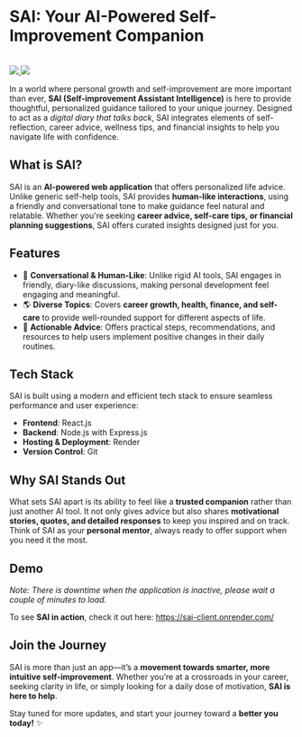 # **SAI: Your AI-Powered Self-Improvement Companion**

<br />

<div style={{ display: "flex", gap: "10px" }}>
  <a href="https://sai-client.onrender.com/" target="_blank">
    <img src="https://img.shields.io/badge/Live%20Demo-f6339a" />
  </a>
  <a href="https://github.com/izanhuang/sai" target="_blank">
    <img src="https://img.shields.io/badge/GitHub-f6339a?logo=github" />
  </a>
</div>

In a world where personal growth and self-improvement are more important than ever, **SAI (Self-improvement Assistant Intelligence)** is here to provide thoughtful, personalized guidance tailored to your unique journey. Designed to act as a _digital diary that talks back_, SAI integrates elements of self-reflection, career advice, wellness tips, and financial insights to help you navigate life with confidence.

## **What is SAI?**

SAI is an **AI-powered web application** that offers personalized life advice. Unlike generic self-help tools, SAI provides **human-like interactions**, using a friendly and conversational tone to make guidance feel natural and relatable. Whether you're seeking **career advice, self-care tips, or financial planning suggestions**, SAI offers curated insights designed just for you.

## **Features**

- 💬 **Conversational & Human-Like**: Unlike rigid AI tools, SAI engages in friendly, diary-like discussions, making personal development feel engaging and meaningful.
- 🌎 **Diverse Topics**: Covers **career growth, health, finance, and self-care** to provide well-rounded support for different aspects of life.
- 🎯 **Actionable Advice**: Offers practical steps, recommendations, and resources to help users implement positive changes in their daily routines.

## **Tech Stack**

SAI is built using a modern and efficient tech stack to ensure seamless performance and user experience:

- **Frontend**: React.js
- **Backend**: Node.js with Express.js
- **Hosting & Deployment**: Render
- **Version Control**: Git

## **Why SAI Stands Out**

What sets SAI apart is its ability to feel like a **trusted companion** rather than just another AI tool. It not only gives advice but also shares **motivational stories, quotes, and detailed responses** to keep you inspired and on track. Think of SAI as your **personal mentor**, always ready to offer support when you need it the most.

## **Demo**

_Note: There is downtime when the application is inactive, please wait a couple of minutes to load._

To see **SAI in action**, check it out here: https://sai-client.onrender.com/

## **Join the Journey**

SAI is more than just an app—it’s a **movement towards smarter, more intuitive self-improvement**. Whether you’re at a crossroads in your career, seeking clarity in life, or simply looking for a daily dose of motivation, **SAI is here to help**.

Stay tuned for more updates, and start your journey toward a **better you today!** ✨
